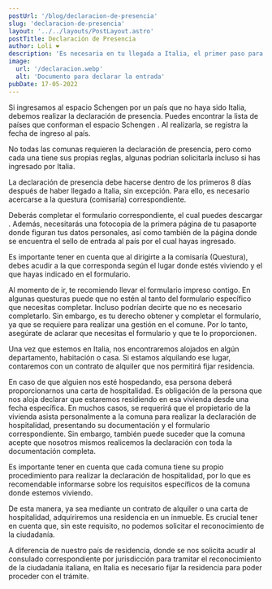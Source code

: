 ```yaml
---
postUrl: '/blog/declaracion-de-presencia'
slug: 'declaracion-de-presencia'
layout: '../../layouts/PostLayout.astro'
postTitle: Declaración de Presencia
author: Loli ❤️
description: 'Es necesaria en tu llegada a Italia, el primer paso para el tramite de la ciudadania. Est'
image:
  url: '/declaracion.webp'
  alt: 'Documento para declarar la entrada'
pubDate: 17-05-2022
---
```



<BlogTitle text="DECLARACIÓN DE PRESENCIA" />

Si ingresamos al espacio Schengen por un país que no haya sido Italia, debemos realizar la declaración de presencia. Puedes encontrar la lista de países que conforman el espacio Schengen <LinkBlog text='aquí' href='https://www.hablamosdeeuropa.es/es/Paginas/El-espacio-Schengen.aspx' />. Al realizarla, se registra la fecha de ingreso al país.

No todas las comunas requieren la declaración de presencia, pero como cada una tiene sus propias reglas, algunas podrían solicitarla incluso si has ingresado por Italia.

La declaración de presencia debe hacerse dentro de los primeros 8 días después de haber llegado a Italia, sin excepción. Para ello, es necesario acercarse a la questura (comisaría) correspondiente.

<BlogTitle text="¿CÓMO SE HACE?" />

Deberás completar el formulario correspondiente, el cual puedes descargar <LinkBlog text='aquí' href='https://www.dropbox.com/scl/fi/g8vevrd0pe384t5wh68x2/dichiarazione-di-presenza.pdf?rlkey=v5c2czgplduly4runlcptooxa&dl=0' />. Además, necesitarás una fotocopia de la primera página de tu pasaporte donde figuran tus datos personales, así como también de la página donde se encuentra el sello de entrada al país por el cual hayas ingresado.

Es importante tener en cuenta que al dirigirte a la comisaría (Questura), debes acudir a la que corresponda según el lugar donde estés viviendo y el que hayas indicado en el formulario.

Al momento de ir, te recomiendo llevar el formulario impreso contigo. En algunas questuras puede que no estén al tanto del formulario específico que necesitas completar. Incluso podrían decirte que no es necesario completarlo. Sin embargo, es tu derecho obtener y completar el formulario, ya que se requiere para realizar una gestión en el comune. Por lo tanto, asegúrate de aclarar que necesitas el formulario y que te lo proporcionen.

<BlogTitle text="CARTA DE HOSPITALIDAD" />

Una vez que estemos en Italia, nos encontraremos alojados en algún departamento, habitación o casa. Si estamos alquilando ese lugar, contaremos con un contrato de alquiler que nos permitirá fijar residencia.

En caso de que alguien nos esté hospedando, esa persona deberá proporcionarnos una carta de hospitalidad. Es obligación de la persona que nos aloja declarar que estaremos residiendo en esa vivienda desde una fecha específica. En muchos casos, se requerirá que el propietario de la vivienda asista personalmente a la comuna para realizar la declaración de hospitalidad, presentando su documentación y el formulario correspondiente. Sin embargo, también puede suceder que la comuna acepte que nosotros mismos realicemos la declaración con toda la documentación completa.

Es importante tener en cuenta que cada comuna tiene su propio procedimiento para realizar la declaración de hospitalidad, por lo que es recomendable informarse sobre los requisitos específicos de la comuna donde estemos viviendo.

<BlogTitle text="EN CUANTO A LA RESIDENCIA" />

De esta manera, ya sea mediante un contrato de alquiler o una carta de hospitalidad, adquiriremos una residencia en un inmueble. Es crucial tener en cuenta que, sin este requisito, no podemos solicitar el reconocimiento de la ciudadanía.

A diferencia de nuestro país de residencia, donde se nos solicita acudir al consulado correspondiente por jurisdicción para tramitar el reconocimiento de la ciudadanía italiana, en Italia es necesario fijar la residencia para poder proceder con el trámite.
